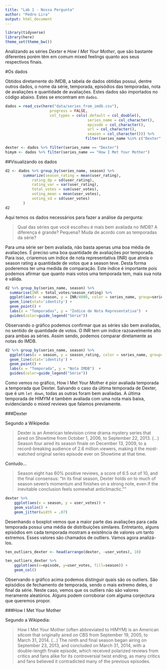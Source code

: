 ```yaml
---
title: "Lab 1 - Nossa Pergunta"
author: "Pedro Lira"
output: html_document
---
```


```r
library(tidyverse)
library(here)
theme_set(theme_bw())
```

Analizando as séries *Dexter* e *How I Met Your Mother*, que são bastante diferentes porém têm em comum mixed feelings quanto aos seus respectivos finais. 


#Os dados

Obtidos diretamente do IMDB, a tabela de dados obtidas possui, dentre outros dados, o nome da série, temporada, episódios das temporadas, nota de avaliações e quantidade de avaliações. Estes dados são importados no código abaixo. Estes se encontram em `dados`. 

```r
dados = read_csv(here("data/series_from_imdb.csv"), 
                    progress = FALSE,
                    col_types = cols(.default = col_double(), 
                                     series_name = col_character(), 
                                     episode = col_character(), 
                                     url = col_character(),
                                     season = col_character())) %>% 
                                    filter(series_name %in% c("Dexter", "How I Met Your Mother")) 

dexter <- dados %>% filter(series_name == "Dexter") 
himym <- dados %>% filter(series_name == "How I Met Your Mother") 

```

##Visualizando os dados

```r
d2 <- dados %>% group_by(series_name, season) %>% 
        summarize(season_rating = mean(user_rating),
            rating_dp = sd(user_rating),
            rating_var = var(user_rating),
            total_votes = sum(user_votes),
            voting_mean = mean(user_votes),
            voting_sd = sd(user_votes)
        )
d2
```

Aqui temos os dados necessários para fazer a análise da pergunta: 

> Qual das séries que você escolheu é mais bem avaliada no IMDB? A diferença é grande? Pequena? Muda de acordo com as temporadas da série?

Para uma série ser bem avaliada, não basta apenas uma boa média de avaliações. É preciso uma boa quantidade de avaliações por temporada.
Para isso, criaremos um índice de nota representativa (INR) que atrela o season rating a quantidade de votos que a season teve. Desta forma poderemos ter uma medida de comparação.
Este índice é importante pois podemos afirmar que quanto mais votos uma temporada tem, mais sua nota é válida. 

```r
d2 %>% group_by(series_name, season) %>% 
  summarise(INR = total_votes/season_rating) %>%
  ggplot(aes(x = season, y = INR/4000, color = series_name, group=series_name)) +
  geom_line(stat='identity') +
  geom_point() +
  labs(x = "Temporadas", y = "Índice de Nota Representativa")  +
  guides(color=guide_legend("Série"))
```

Observando o gráfico podemos confirmar que as séries são bem avaliadas, no sentido de quantidade de votos. O INR tem um índice razoavelmente alto para ambas as séries. 
Assim sendo, podemos comparar diretamente as notas do IMDB. 

```r
d2 %>% group_by(series_name, season) %>% 
  ggplot(aes(x = season, y = season_rating, color = series_name, group=series_name)) +
  geom_line(stat='identity') +
  geom_point() +
  labs(x = "Temporada", y = "Nota IMDB")  +
  guides(color=guide_legend("Série"))
```

Como vemos no gráfico, How I Met Your Mother é pior avaliada temporada a temporada que Dexter. Salvando o caso da última temporada de Dexter, que é um `let down`, todas as outras foram bem avaliadas. A última temporada de HIMYM é também avaliada com uma nota mais baixa, evidenciando o mixed reviews que falamos previamente. 

###Dexter

Segundo a Wikipedia:

>Dexter is an American television crime drama mystery series that aired on Showtime from October 1, 2006, to September 22, 2013. (...) Season four aired its season finale on December 13, 2009, to a record-breaking audience of 2.6 million viewers, making it the most-watched original series episode ever on Showtime at that time.

Contudo...

> Season eight has 60% positive reviews, a score of 6.5 out of 10, and the final consensus: "In its final season, Dexter holds on to much of season seven's momentum and finishes on a strong note, even if the inevitable conclusion feels somewhat anticlimactic.""

```r
dexter %>% 
    ggplot(aes(x = season, y = user_votes)) +
    geom_violin() + 
    geom_jitter(width = .07) 
```

Desenhando o boxplot vemos que a maior parte das avaliações para cada temporada possui uma média de distribuições similares. Entretanto, alguns episódios em cada temporada mostram a existência de valores um tanto extremos. Esses valores são chamados de outliers. Vamos agora analizá-los.

```r
ten_outliers_dexter <- head(arrange(dexter, -user_votes), 10)
```

```r
ten_outliers_dexter %>%
    ggplot(aes(x=episode, y=user_votes, fill=season)) +
    geom_col()
```

Observando o gráfico acima podemos distinguir quais são os outliers. São episódios de fechamento de temporada, sendo o mais extremo deles, o final da série. Neste caso, vemos que os outliers não são valores meramente aleatórios. Alguns podem corroborar com alguma conjectura que queremos propor.

###How I Met Your Mother

Segundo a Wikipedia:

>How I Met Your Mother (often abbreviated to HIMYM) is an American sitcom that originally aired on CBS from September 19, 2005, to March 31, 2014. (...) The ninth and final season began airing on September 23, 2013, and concluded on March 31, 2014, with a double-length finale episode, which received polarized reviews from critics and fans alike for its controversial twist ending, as many critics and fans believed it contradicted many of the previous episodes.

